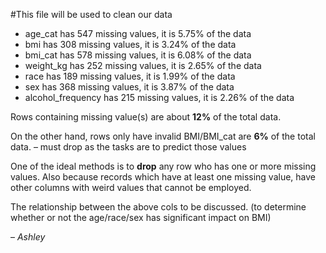 #This file will be used to clean our data 


- age_cat has 547 missing values, it is 5.75% of the data
- bmi has 308 missing values, it is 3.24% of the data
- bmi_cat has 578 missing values, it is 6.08% of the data
- weight_kg has 252 missing values, it is 2.65% of the data
- race has 189 missing values, it is 1.99% of the data
- sex has 368 missing values, it is 3.87% of the data
- alcohol_frequency has 215 missing values, it is 2.26% of the data

Rows containing missing value(s) are about **12%** of the total data.

On the other hand, rows only have invalid BMI/BMI_cat are **6%** of the total data. -- must drop as the tasks are to predict those values

One of the ideal methods is to **drop** any row who has one or more missing values. Also because records which have at least one missing value, have other columns with weird values that cannot be employed.

The relationship between the above cols to be discussed. (to determine whether or not the age/race/sex has significant impact on BMI)

-- *Ashley*
